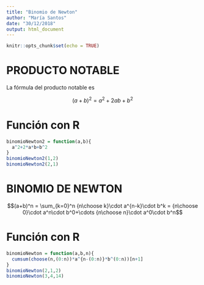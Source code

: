 ---
title: "Binomio de Newton"
author: "María Santos"
date: "30/12/2018"
output: html_document
---

```{r setup, include=FALSE}
knitr::opts_chunk$set(echo = TRUE)
```

# PRODUCTO NOTABLE

La fórmula del producto notable es

$$(a+b)^2 = a^2+2ab+b^2$$

# Función con R

```{r}
binomioNewton2 = function(a,b){
  a^2+2*a*b+b^2
}
binomioNewton2(1,2)
binomioNewton2(2,1)
```

# BINOMIO DE NEWTON

$$(a+b)^n = \sum_{k=0}^n {n\choose k}\cdot a^{n-k}\cdot b^k = {n\choose 0}\cdot a^n\cdot b^0+\cdots {n\choose n}\cdot a^0\cdot b^n$$

# Función con R

```{r}
binomioNewton = function(a,b,n){
  cumsum(choose(n,(0:n))*a^{n-(0:n)}*b^(0:n))[n+1]
}
binomioNewton(2,1,2)
binomioNewton(3,4,14)
```

